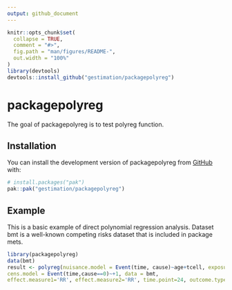 ```yaml
---
output: github_document
---
```


<!-- README.md is generated from README.Rmd. Please edit that file -->

```r
knitr::opts_chunk$set(
  collapse = TRUE,
  comment = "#>",
  fig.path = "man/figures/README-",
  out.width = "100%"
)
library(devtools)
devtools::install_github("gestimation/packagepolyreg")
```

# packagepolyreg

<!-- badges: start -->
<!-- badges: end -->

The goal of packagepolyreg is to test polyreg function. 

## Installation

You can install the development version of packagepolyreg from [GitHub](https://github.com/) with:

``` r
# install.packages("pak")
pak::pak("gestimation/packagepolyreg")
```

## Example

This is a basic example of direct polynomial regression analysis. Dataset bmt is a well-known competing risks dataset that is included in package mets. 

```r
library(packagepolyreg)
data(bmt)
result <- polyreg(nuisance.model = Event(time, cause)~age+tcell, exposure = 'platelet',
cens.model = Event(time,cause==0)~+1, data = bmt, 
effect.measure1='RR', effect.measure2='RR', time.point=24, outcome.type='COMPETINGRISK')
```


